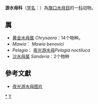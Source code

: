 {{Automatic taxobox
| taxon = Pelagiidae
| authority = Gegenbaur, 1856
| image = Chrysaora jelly.jpg
| image_caption = [[咖啡金黄水母|咖啡金黄水母]]
}}
'''游水母科'''（[[学名|学名]]：{{lang|la|''Pelagiidae''}}）為[[旗口水母目|旗口水母目]]的一[[科|科]]动物。

==属==
* [[黄金水母属|黄金水母属]] ''Chrysaora''：14个物种。
* ''Mawia''： ''Mawia benovici''
* ''Pelagia''： [[夜光游水母|夜光游水母]]''Pelagia noctiluca''
* [[沙水母属|沙水母属]] ''Sanderia''：2个物种

==參考文獻==
{{reflist}}
* [http://www.blueanimalbio.com/wujizhui/qiangchang/4/Pelagia%20noctiluca1.jpg 夜光游水母图片] {{Wayback|url=http://www.blueanimalbio.com/wujizhui/qiangchang/4/Pelagia%20noctiluca1.jpg |date=20161222094550 }}
{{taxonbar}}

[[Category:_游水母科|*]]
[[Category:1856年描述的分类群|Y]]